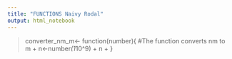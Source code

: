---
title: "FUNCTIONS Naivy Rodal"
output: html_notebook
---

>converter_nm_m<- function(number){ #The function converts nm to m
+ n<-number*(1*10^9)
+ n
+ }